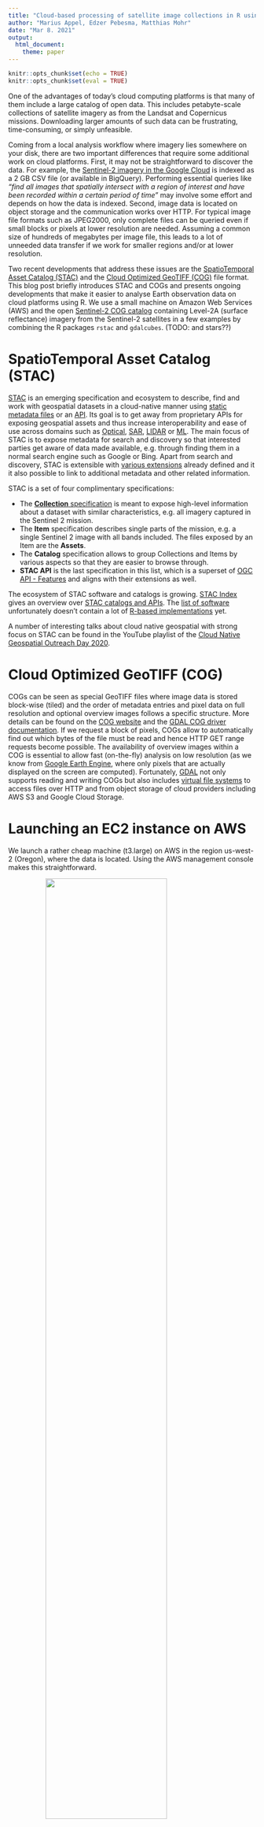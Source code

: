 ```yaml
---
title: "Cloud-based processing of satellite image collections in R using STAC, COGs, and on-demand data cubes"
author: "Marius Appel, Edzer Pebesma, Matthias Mohr"
date: "Mar 8. 2021"
output: 
  html_document:
    theme: paper
---
```


```r
knitr::opts_chunk$set(echo = TRUE)
knitr::opts_chunk$set(eval = TRUE)
```


One of the advantages of today's cloud computing platforms is that many of them include a large catalog of open data. This includes petabyte-scale collections of satellite imagery as from the Landsat and Copernicus missions. Downloading
larger amounts of such data can be frustrating, time-consuming, or simply unfeasible.

Coming from a local analysis workflow where imagery lies somewhere on your disk, there are two important differences that require some additional work on cloud platforms. First, it may not be straightforward to discover the data. For example, the [Sentinel-2 imagery in the Google Cloud](https://cloud.google.com/storage/docs/public-datasets/sentinel-2#dataset_access) is indexed as a 2 GB CSV file (or available in BigQuery). Performing essential queries like _"find all images that spatially intersect with a region of interest and have been recorded within a certain period of time"_ may involve some effort and depends on how 
the data is indexed. Second, image data is located on object storage and the communication works over HTTP.
For typical image file formats such as JPEG2000, only complete files can be queried even if small 
blocks or pixels at lower resolution are needed. Assuming a common size of hundreds of megabytes per image file, this leads to a lot of unneeded data transfer if we work for smaller regions and/or at lower resolution. 

Two recent developments that address these issues are the [SpatioTemporal Asset Catalog (STAC)](https://stacspec.org) and the [Cloud Optimized GeoTIFF (COG)](https://www.cogeo.org) file format. This blog post briefly introduces STAC and COGs and presents ongoing developments that make it easier to analyse Earth observation data on cloud platforms using R. 
We use a small machine on Amazon Web Services (AWS) and the open [Sentinel-2 COG catalog](https://registry.opendata.aws/sentinel-2-l2a-cogs) containing Level-2A (surface reflectance) imagery from the Sentinel-2 satellites in a few examples by combining the R packages `rstac` and `gdalcubes`. (TODO: and stars??)


# SpatioTemporal Asset Catalog (STAC)

[STAC](https://stacspec.org) is an emerging specification and ecosystem to describe, find and work with geospatial datasets in a cloud-native manner using [static metadata files](https://github.com/radiantearth/stac-spec) or an [API](https://github.com/radiantearth/stac-api-spec). Its goal is to get away from proprietary APIs for exposing geospatial assets and thus increase interoperability and ease of use across domains such as [Optical](https://github.com/radiantearth/stac-spec/blob/master/extensions/eo/README.md), [SAR](https://github.com/stac-extensions/sar), [LIDAR](https://github.com/stac-extensions/pointcloud) or [ML](https://github.com/stac-extensions/label). The main focus of STAC is to expose metadata for search and discovery so that interested parties get aware of data made available, e.g. through finding them in a normal search engine such as Google or Bing. Apart from search and discovery, STAC is extensible with [various extensions](https://github.com/radiantearth/stac-spec/blob/master/extensions/README.md) already defined and it it also possible to link to additional metadata and other related information.

STAC is a set of four complimentary specifications:

* The [**Collection** specification]() is meant to expose high-level information about a dataset with similar characteristics, e.g. all imagery captured in the Sentinel 2 mission. 
* The **Item** specification describes single parts of the mission, e.g. a single Sentinel 2 image with all bands included. The files exposed by an Item are the **Assets**.
* The **Catalog** specification allows to group Collections and Items by various aspects so that they are easier to browse through.
* **STAC API** is the last specification in this list, which is a superset of [OGC API - Features](https://www.ogc.org/standards/ogcapi-features) and aligns with their extensions as well.

The ecosystem of STAC software and catalogs is growing. [STAC Index](https://stacindex.org/) gives an overview over [STAC catalogs and APIs](https://stacindex.org/catalogs). The [list of software](https://stacindex.org/ecosystem) unfortunately doesn't contain a lot of [R-based implementations](https://stacindex.org/ecosystem?language=R) yet.

A number of interesting talks about cloud native geospatial with strong focus on STAC can be found in the YouTube playlist of the [Cloud Native Geospatial Outreach Day 2020](https://www.youtube.com/playlist?list=PL3QzFgBMGnbQWbW-V09AzSfCbnf6Q87Rq).

# Cloud Optimized GeoTIFF (COG) 

COGs can be seen as special GeoTIFF files where image data is stored block-wise (tiled) and the order of metadata entries and 
pixel data on full resolution and optional overview images follows a specific structure. 
More details can be found on the [COG website](https://www.cogeo.org/) and the [GDAL COG driver documentation](https://gdal.org/drivers/raster/cog.html). If we request a block of pixels, COGs allow to automatically find out which bytes of the file must be read and hence HTTP GET range requests become possible. The availability of overview images within a COG is essential to allow fast (on-the-fly) analysis on low resolution (as we know from [Google Earth Engine](https://earthengine.google.com/), where only pixels that are actually displayed on the screen are computed). Fortunately, [GDAL](https://gdal.org/) not only supports reading and writing COGs but also includes [virtual file systems](https://gdal.org/user/virtual_file_systems.html) to access files over HTTP and from object storage of cloud providers including AWS S3 and Google Cloud Storage. 




# Launching an EC2 instance on AWS

We launch a rather cheap machine (t3.large) on AWS in the region us-west-2 (Oregon), where the 
data is located. Using the AWS management console makes this straightforward.

![](AWS_screenshot.png){ style="width:70%; margin:auto; display: block;"}

Since our machine instance uses a blank Ubuntu image, we start with connecting over SSH and installing some
system libraries and the most recent R version:

```
sudo apt update
sudo apt install libgdal-dev libcurl4-openssl-dev libnetcdf-dev libudunits2-dev gdal-bin libmagick++-dev pandoc
sudo apt-key adv --keyserver keyserver.ubuntu.com --recv-keys E298A3A825C0D65DFD57CBB651716619E084DAB9
sudo add-apt-repository 'deb https://cloud.r-project.org/bin/linux/ubuntu focal-cran40/'
sudo apt update && sudo apt install r-base
```

If you prefer to use RStudio, it is also straightforward to install RStudio Server and add a security rule to make it accessible on port 8787 in the AWS management console. Afterwards, we can install quite a few R packages:

```r
install.packages(c("sf","stars","magick","rmarkdown","ncdf4","Rcpp","jsonlite","RcppProgress", "rstac", "tmap"))
```

To avoid these step when launching another instance, we might collect everything in a Docker image and use additional services of 
the cloud platforms (e.g., Amazon Elastic Container Service).


# Querying images with `rstac`

STAC API is a modern well-documented RESTful and JSON-based API. To communicate with STAC API instances from R, the 
 [`rstac` package](https://cran.r-project.org/package=rstac) has been developed as part of the 
[Brazil Data Cube project](http://brazildatacube.org).

Below, we connect to the open [Earth Search API](https://www.element84.com/earth-search) and perform 
a query on the Sentinel-2 COG collection to find all images that intersect with a bounding box over the city of Geneva from 2020.


```r
library(rstac) 
s = stac("https://earth-search.aws.element84.com/v0")

items <- s %>%
    stac_search(collections = "sentinel-s2-l2a-cogs",
				bbox = c(6.1,46.2,6.2,46.3), # Geneva
				datetime = "2020-01-01/2020-12-31",
				limit = 500) %>%
    post_request() 
items
```

The result is a list containing some general metadata (e.g., STAC version, STAC extensions used, and the number of returned and matching features) as well as the list of features. Each feature corresponds to an image and contains a unique identifier,
the spatial footprint and bounding box, further properties (recording datetime and per image metadata such as cloud cover percentage), and a list of assets. Each asset contains a URL that points to an image file and again may include further metadata. Here, the spectral bands are individual assets but assets may also point to non-image data.  Notice that STAC API instances may limit the maximum number of resulting features per request. In the example, 147 images were returned.

Printing an asset element of one of the images shows that links to imagery are simply URLs of GeoTIFF files located on an AWS S3 bucket.

```r
items$features[[4]]$assets$B04
```


# On-demand data cubes with `gdalcubes`

The `gdalcubes` package creates and processes regularly discretised data cubes on demand from satellite image collections, where images may have different spatial reference systems, spectral bands may have different pixel sizes, images may overlap, and images may be recorded irregularly over time. It uses GDAL to read and warp images and hence directly works with COGs in cloud computing environments. An introduction into the package can be found in an earlier [r-spatial blog post](https://www.r-spatial.org/r/2019/07/18/gdalcubes1.html) and on [GitHub](https://github.com/appelmar/gdalcubes_R).

The latest development version of `gdalcubes` ([see GitHub](https://github.com/appelmar/gdalcubes_R)) adds a function that converts STAC feature collections (as returned from the `rstac` package) to image collections. Compared to local processing, creating image collections from STAC is very fast, because no metadata must be read from the files.
The function `stac_image_collection()` expects a STAC feature collection as a list and takes further arguments to filter images by metadata (e.g. cloud coverage) or by asset names (e.g., spectral bands), and to modify URLs of images. The latter is important to explain GDAL how to access URLs. By default `/vsicurl/` is added as a prefix to URLs to make use of GDAL's virtual file system. 

To get started, we first need to install the GitHub version of `gdalcubes`, which can be done from the command line by:

```
git clone --recursive https://github.com/appelmar/gdalcubes_R
cd gdalcubes_R && R CMD INSTALL .
```

Afterwards, we load the package and use the result of the previous STAC request to create an image collection from all images
with less than 20% clouds.

```r
library(gdalcubes)
system.time(col <- stac_image_collection(items$features, property_filter = function(x) {x[["eo:cloud_cover"]] < 20}))
col
```

Notice that the conversion tries to find out which assets correspond to spectral bands automatically based on the availability of `eo:bands` metadata. In this case, the Sentinel-2 SCL layer that can be used for cloud masking has not been added because it has no `eo:bands` properties. We can still add it by explicitly listing assets by name:

```r
assets = c("B01","B02","B03","B04","B05","B06", "B07","B08","B8A","B09","B11","SCL")
col = stac_image_collection(items$features, asset_names = assets, 
                            property_filter = function(x) {x[["eo:cloud_cover"]] < 20})
```

The warning tells us that metadata is missing for the SCL assets. In the future, we might make 
this a bit more clever by considering further STAC asset metadata (such as the asset type). 

Thanks to `gdalcubes`, we do not need to care about differences of the spatial resolution of the assets and different spatial reference systems and spatial overlaps of the images.  After creating the image collection, we can work with `gdalcubes` as with any local image collection. For example, the following script generates a cloud-free mosaic image at 20m spatial resolution for Geneva 2020 by computing for each pixel the median value of the visible spectral bands over time, for all pixels that have not been classified as clouds or cloud shadows. 

```r
v = cube_view(srs = "EPSG:3857",  extent = list(t0 = "2020-01-01", t1 = "2020-12-31",
              left = 674052, right = 693136,  top = 5821142, bottom = 5807088),
              dx = 20, dy = 20, dt = "P1D", aggregation = "median", resampling = "average")

S2.mask = image_mask("SCL", values=c(3,8,9)) # clouds and cloud shadows
gdalcubes_options(threads = 4) 
raster_cube(col, v, mask = S2.mask) %>%
    select_bands(c("B02","B03","B04")) %>%
    reduce_time(c("median(B02)", "median(B03)", "median(B04)")) %>%
    plot(rgb = 3:1, zlim=c(0,1800)) %>% system.time()
```


# More examples

Since we have access to *all* Sentinel-2 images, we can simply jump to any other area on Earth. We need to request available
images again using STAC, create a gdalcubes image collection, and finally create and process the data as a data cube. 

In the following example, we create a monthly animation of the normalized difference vegetation index over some cropland in Kansas, US in 2019. 


```r
items <- s %>%
    stac_search(collections = "sentinel-s2-l2a-cogs",
				bbox = c(-100.9,37.6, -100.6,37.8),
				datetime = "2019-01-01/2019-12-31",
				limit = 500) %>% 
    post_request() 

col = stac_image_collection(items$features, asset_names = assets, 
                            property_filter = function(x) {x[["eo:cloud_cover"]] < 20})

v = cube_view(srs = "EPSG:4326",  extent = list(t0 = "2019-01-01", t1 = "2019-12-31",
              left = -100.9, right = -100.6,  top = 37.8, bottom = 37.6),
              dx = 0.001, dy = 0.001, dt = "P1M", aggregation = "median", resampling = "bilinear")

library(colorspace)
ndvi.col = function(n) {
  rev(sequential_hcl(n, "Green-Yellow"))
}

raster_cube(col, v, mask = S2.mask) %>%
    select_bands(c("B04", "B08")) %>%
    apply_pixel("(B08-B04)/(B08+B04)", "NDVI") %>%
    animate(col = ndvi.col, zlim=c(-0.2,1), key.pos = 1, save_as = "anim.gif", fps = 4)
```

As a last example, we assess forest cover over a small area in the Brazilian Amazon region.
We derive separate maximum NDVI composite images for the dry seasons of 2019 and 2020 and 
filter pixels whose maximum NDVI change is lower than -0.15 using the `stars` package and 
plot an interactive map using `tmap`. 

```r
items_2019 <- s %>%
    stac_search(collections = "sentinel-s2-l2a-cogs",
				bbox = c(-66.2,-9.3, -65.5, -8.7),
				datetime = "2019-05-01/2019-06-30",
				limit = 500) %>% 
    post_request() 

items_2020 <- s %>%
    stac_search(collections = "sentinel-s2-l2a-cogs",
				bbox = c(-66.2,-9.3, -65.5, -8.7),
				datetime = "2020-05-01/2020-06-30",
				limit = 500) %>% 
    post_request() 


col_2019 = stac_image_collection(items_2019$features, asset_names = assets, 
                            property_filter = function(x) {x[["eo:cloud_cover"]] < 10})
col_2020 = stac_image_collection(items_2020$features, asset_names = assets, 
                            property_filter = function(x) {x[["eo:cloud_cover"]] < 10})

v_2019 = cube_view(srs = "EPSG:32720",  extent = list(t0 = "2019-05-01", t1 = "2019-06-30",
              left = 143510, right = 226241,  top = 9037300, bottom = 8972318),
              dx = 100, dy = 100, dt = "P1D", aggregation = "median", resampling = "bilinear")
v_2020 = cube_view(v_2019, extent = list(t0 = "2020-05-01", t1 = "2020-06-30"))


max_ndvi_mosaic <- function(col, v) {
    raster_cube(col, v, mask = S2.mask) %>%
    select_bands(c("B04", "B08")) %>%
    apply_pixel(c("(B08-B04)/(B08+B04)"), names="NDVI") %>%
    reduce_time("max(NDVI)")
}

suppressPackageStartupMessages(library(stars))
max_ndvi_mosaic(col_2019, v_2019) %>%
    st_as_stars() -> maxndvi_2019

max_ndvi_mosaic(col_2020, v_2020) %>%
    st_as_stars() -> maxndvi_2020

difference = maxndvi_2020 - maxndvi_2019
difference[difference > -0.15] = NA

library(tmap)
tmap_mode("view")
tm_basemap("Esri.WorldImagery") + tm_shape(difference) + tm_raster()
```





-> Further stars examples? 








# Summary


With only a few lines of code, the combination of STAC, COGs, and data cubes allows to access and apply R functions on satellite imagery available on AWS. Even with a very small machine instance type, we could do some experiments for smaller areas of interest. Most of this is only possible because GDAL can efficiently read and write COGs even on cloud storage.

However, although STAC is gaining a lot of popularity these days, not all of the available catalogs point to individual images
and some catalogs simply provide original image files but no COGs, which may slow down the processing. 
For a good reason, STAC API endpoints contain request limits on the number of returned features. When requesting 
longer time series or larger areas, these limits are quickly reached and it is up to the user to subdivide queries. 
Another useful feature for STAC API would be server-side filtering of features by properties. In the examples, responses contained 
all images, which we needed to filter by cloud coverage afterwards.

The performed analyses have been rather simple but running more complex analyses is straightforward. In our examples, we used a rather modest EC2 instance (t3.large: 2 CPU's, 8 Gb RAM, I/O 5 Gigabit, 0.0832 USD per hour or 61 USD per month, + disk storage). Executing this R markdown document on this instance  took around 7 minutes.  Although there are very powerful instance types (e.g. with 96 CPU cores, 768 GB main memory), analysis on very large scale might work better by running many instances at the same time. Cloud platforms of course include services to do this, and distributing the work outlined above over many instances involves additional considerations. 
